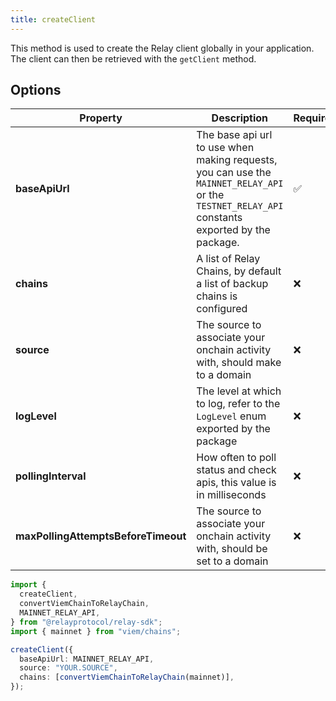 ```yaml
---
title: createClient
---
```


This method is used to create the Relay client globally in your application. The client can then be retrieved with the `getClient` method.

## Options

| Property                            | Description                                                                                                                                     | Required |
| ----------------------------------- | ----------------------------------------------------------------------------------------------------------------------------------------------- | -------- |
| **baseApiUrl**                      | The base api url to use when making requests, you can use the `MAINNET_RELAY_API` or the `TESTNET_RELAY_API` constants exported by the package. | ✅      |
| **chains**                          | A list of Relay Chains, by default a list of backup chains is configured                                                                       | ❌       |
| **source**                          | The source to associate your onchain activity with, should make to a domain                                                                     | ❌       |
| **logLevel**                        | The level at which to log, refer to the `LogLevel` enum exported by the package                                                                 | ❌       |
| **pollingInterval**                 | How often to poll status and check apis, this value is in milliseconds                                                                          | ❌       |
| **maxPollingAttemptsBeforeTimeout** | The source to associate your onchain activity with, should be set to a domain                                                                     | ❌       |

```typescript
import {
  createClient,
  convertViemChainToRelayChain,
  MAINNET_RELAY_API,
} from "@relayprotocol/relay-sdk";
import { mainnet } from "viem/chains";

createClient({
  baseApiUrl: MAINNET_RELAY_API,
  source: "YOUR.SOURCE",
  chains: [convertViemChainToRelayChain(mainnet)],
});
```

